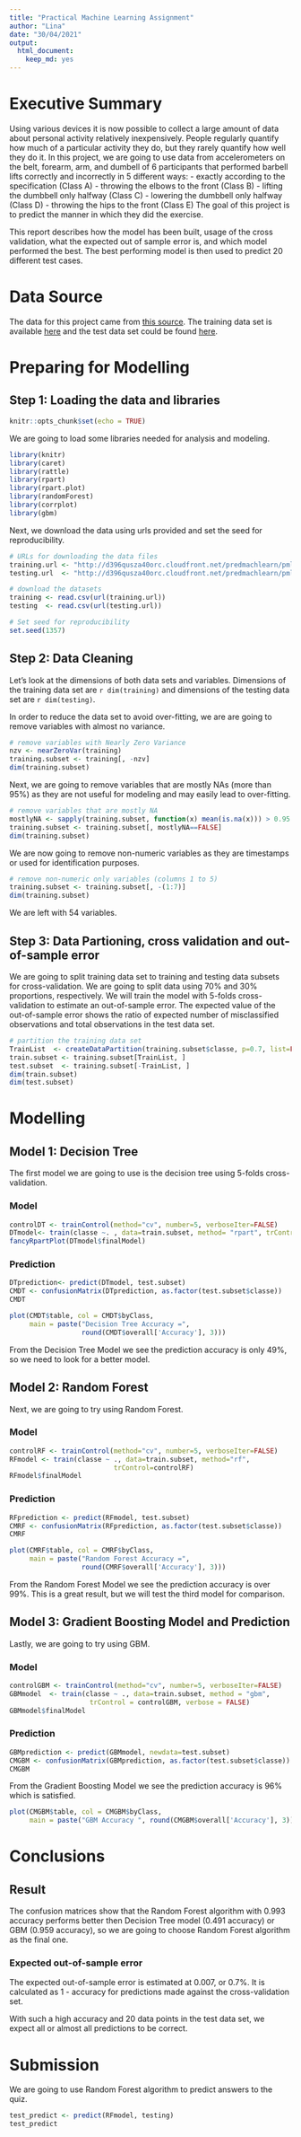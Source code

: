 ```yaml
---
title: "Practical Machine Learning Assignment"
author: "Lina"
date: "30/04/2021"
output:
  html_document:
    keep_md: yes
---
```

# Executive Summary

Using various devices it is now possible to collect a large amount of data about personal activity relatively inexpensively. People regularly quantify how much of a particular activity they do, but they rarely quantify how well they do it. In this project, we are going to use data from accelerometers on the belt, forearm, arm, and dumbell of 6 participants that performed barbell lifts correctly and incorrectly in 5 different ways:
- exactly according to the specification (Class A)
- throwing the elbows to the front (Class B)
- lifting the dumbbell only halfway (Class C)
- lowering the dumbbell only halfway (Class D)
- throwing the hips to the front (Class E)
The goal of this project is to predict the manner in which they did the exercise.

This report describes how the model has been built, usage of the cross validation, what the expected out of sample error is, and which model performed the best. The best performing model is then used to predict 20 different test cases.

# Data Source

The data for this project came from [this source](http://web.archive.org/web/20161224072740/http:/groupware.les.inf.puc-rio.br/har).
The training data set is available [here](https://d396qusza40orc.cloudfront.net/predmachlearn/pml-training.csv) and the test data set could be found [here](https://d396qusza40orc.cloudfront.net/predmachlearn/pml-testing.csv).

# Preparing for Modelling

## Step 1: Loading the data and libraries

```r
knitr::opts_chunk$set(echo = TRUE)
```

We are going to load some libraries needed for analysis and modeling.

```r
library(knitr)
library(caret)
library(rattle)
library(rpart)
library(rpart.plot)
library(randomForest)
library(corrplot)
library(gbm)
```

Next, we download the data using urls provided and set the seed for reproducibility.

```r
# URLs for downloading the data files
training.url <- "http://d396qusza40orc.cloudfront.net/predmachlearn/pml-training.csv"
testing.url  <- "http://d396qusza40orc.cloudfront.net/predmachlearn/pml-testing.csv"

# download the datasets
training <- read.csv(url(training.url))
testing  <- read.csv(url(testing.url))

# Set seed for reproducibility
set.seed(1357)
```

## Step 2: Data Cleaning

Let's look at the dimensions of both data sets and variables.
Dimensions of the training data set are `r dim(training)` and dimensions of the testing data set are `r dim(testing)`.

In order to reduce the data set to avoid over-fitting, we are are going to remove variables with almost no variance.

```r
# remove variables with Nearly Zero Variance
nzv <- nearZeroVar(training)
training.subset <- training[, -nzv]
dim(training.subset)
```

Next, we are going to remove variables that are mostly NAs (more than 95%) as they are not useful for modeling and may easily lead to over-fitting.

```r
# remove variables that are mostly NA
mostlyNA <- sapply(training.subset, function(x) mean(is.na(x))) > 0.95
training.subset <- training.subset[, mostlyNA==FALSE]
dim(training.subset)
```

We are now going to remove non-numeric variables as they are timestamps or used for identification purposes.

```r
# remove non-numeric only variables (columns 1 to 5)
training.subset <- training.subset[, -(1:7)]
dim(training.subset)
```

We are left with 54 variables.

## Step 3: Data Partioning, cross validation and out-of-sample error

We are going to split training data set to training and testing data subsets for cross-validation. We are going to split data using 70% and 30% proportions, respectively. We will train the model with 5-folds cross-validation to estimate an out-of-sample error. The expected value of the out-of-sample error shows the ratio of expected number of misclassified observations and total observations in the test data set.

```r
# partition the training data set 
TrainList  <- createDataPartition(training.subset$classe, p=0.7, list=FALSE)
train.subset <- training.subset[TrainList, ]
test.subset  <- training.subset[-TrainList, ]
dim(train.subset)
dim(test.subset)
```

# Modelling

## Model 1: Decision Tree

The first model we are going to use is the decision tree using 5-folds cross-validation.

### Model

```r
controlDT <- trainControl(method="cv", number=5, verboseIter=FALSE)
DTmodel<- train(classe ~. , data=train.subset, method= "rpart", trControl=controlDT)
fancyRpartPlot(DTmodel$finalModel)
```

### Prediction

```r
DTprediction<- predict(DTmodel, test.subset)
CMDT <- confusionMatrix(DTprediction, as.factor(test.subset$classe))
CMDT
```

```r
plot(CMDT$table, col = CMDT$byClass, 
     main = paste("Decision Tree Accuracy =",
                  round(CMDT$overall['Accuracy'], 3)))
```
From the Decision Tree Model we see the prediction accuracy is only 49%, so we need to look for a better model.

## Model 2: Random Forest

Next, we are going to try using Random Forest.

### Model

```r
controlRF <- trainControl(method="cv", number=5, verboseIter=FALSE)
RFmodel <- train(classe ~ ., data=train.subset, method="rf",
                          trControl=controlRF)
RFmodel$finalModel
```

### Prediction

```r
RFprediction <- predict(RFmodel, test.subset)
CMRF <- confusionMatrix(RFprediction, as.factor(test.subset$classe))
CMRF
```

```r
plot(CMRF$table, col = CMRF$byClass, 
     main = paste("Random Forest Accuracy =",
                  round(CMRF$overall['Accuracy'], 3)))
```
From the Random Forest Model we see the prediction accuracy is over 99%. This is a great result, but we will test the third model for comparison.

## Model 3: Gradient Boosting Model and Prediction

Lastly, we are going to try using GBM.

### Model

```r
controlGBM <- trainControl(method="cv", number=5, verboseIter=FALSE)
GBMmodel  <- train(classe ~ ., data=train.subset, method = "gbm",
                    trControl = controlGBM, verbose = FALSE)
GBMmodel$finalModel
```

### Prediction

```r
GBMprediction <- predict(GBMmodel, newdata=test.subset)
CMGBM <- confusionMatrix(GBMprediction, as.factor(test.subset$classe))
CMGBM
```
From the Gradient Boosting Model we see the prediction accuracy is 96% which is satisfied.

```r
plot(CMGBM$table, col = CMGBM$byClass, 
     main = paste("GBM Accuracy ", round(CMGBM$overall['Accuracy'], 3)))

```

# Conclusions

## Result

The confusion matrices show that the Random Forest algorithm with 0.993 accuracy performs better then Decision Tree model (0.491 accuracy) or GBM (0.959 accuracy), so we are going to choose Random Forest algorithm as the final one. 

### Expected out-of-sample error

The expected out-of-sample error is estimated at 0.007, or 0.7%. It is calculated as 1 - accuracy for predictions made against the cross-validation set. 

With such a high accuracy and 20 data points in the test data set, we expect all or almost all predictions to be correct.

# Submission

We are going to use Random Forest algorithm to predict answers to the quiz.

```r
test_predict <- predict(RFmodel, testing)
test_predict
```